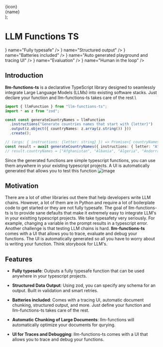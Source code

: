 
  <div className="flex items-center space-x-4">
    <div className="w-6 h-6">{icon}</div>
    <div>
      <div className="my-0 font-medium">{name}</div>
    </div>
  </div>
);

# LLM Functions TS

<div className="grid grid-cols-2 gap-6 my-12 sm:grid-cols-3 ">
  <Feature
    icon={<ShieldCheckIcon className="w-6 h-6" />}
    name="Fully typesafe"
  />
  <Feature
    icon={<DocumentTextIcon className="w-6 h-6" />}
    name="Structured output"
  />
  <Feature
    icon={<Battery100Icon className="w-6 h-6" />}
    name="Batteries included"
  />
  <Feature
    icon={<CodeBracketIcon className="w-6 h-6" />}
    name="Auto generated playground and tracing UI"
  />
  <Feature icon={<BoltIcon className="w-6 h-6" />} name="Evaluation" />
  <Feature icon={<UserIcon className="w-6 h-6" />} name="Human in the loop" />
</div>

## Introduction

**llm-functions-ts** is a declarative TypeScript library designed to seamlessly integrate Large Language Models (LLMs) into existing software stacks.
Just declare your function and llm-functions-ts takes care of the rest.\

```typescript
import { llmFunction } from "llm-functions-ts";
import * as z from "zod";

const const generateCountryNames = llmFunction
  .instructions("Generate countries names that start with {letter}")
  .output(z.object({ countryNames: z.array(z.string()) }))
  .create();

// (args: { instructions: {letter: string} }) => Promise<{ countryNames: string[] }>
const result = await generateCountryNames({ instructions: { letter: "A" } });
// result.countryNames = ["Afghanistan", "Albania", "Algeria", "Andorra", "Angola", "Antigua and Barbuda", "Argentina", "Armenia", "Australia", "Austria", "Azerbaijan"]
```

Since the generated functions are simple typescript functions, you can use them anywhere in your existing typescript projects. A UI is automatically generated that allows you to test this function
![image](/images/g-s-01.png)

## Motivation

There are a lot of other libraries out there that help developers write LLM chains.
However, a lot of them are in Python and require a lot of boilerplate code to get started or they are not fully typesafe.
The goal of llm-functions-ts is to provide sane defaults that make it extremely easy to integrate LLM's in your existting typescript projects.
We take typesafety very seriously. For example, changing a variable in the prompt results in a typescript error.
Another challenge is that testing LLM chains is hard. **llm-functions-ts** comes with a UI that allows you to trace, evaluate and debug your functions.
The UI is automatically generated so all you have to worry about is writing your function. Think storybook for LLM's.

## Features

- **Fully typesafe**: Outputs a fully typesafe function that can be used anywhere in your typescript projects.

- **Structured Data Output**: Using zod, you can specify any schema for an output. Built in validation and smart retries.

- **Batteries included**: Comes with a tracing UI, automatic document chunking, structured output, and more. Just define your function and llm-functions-ts takes care of the rest.

- **Automatic Chunking of Large Documents**: llm-functions will automatically optimize your documents for qurying.

- **UI for Traces and Debugging**: llm-functions-ts comes with a UI that allows you to trace and debug your functions.
